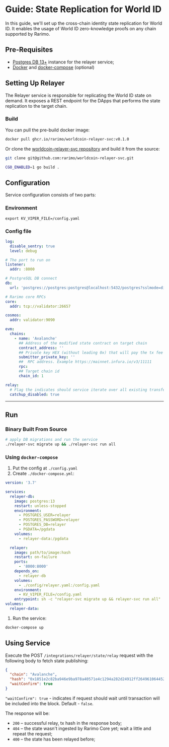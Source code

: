 # Guide: State Replication for World ID

In this guide, we'll set up the cross-chain identity state replication for World ID. It enables the usage of World ID zero-knowledge proofs on any chain supported by Rarimo.

## Pre-Requisites

- [Postgres DB 13+](https://www.postgresql.org/download/) instance for the relayer service;
- [Docker](https://docs.docker.com/engine/install/) and [docker-compose](https://docs.docker.com/compose/install/) (optional)

## Setting Up Relayer

The Relayer service is responsible for replicating the World ID state on demand. It exposes a REST endpoint for the DApps that performs the state replication to the target chain.

### Build

You can pull the pre-build docker image:

```sh
docker pull ghcr.io/rarimo/worldcoin-relayer-svc:v0.1.0
```

Or clone the [worldcoin-relayer-svc repository](https://github.com/rarimo/worldcoin-relayer-svc) and build it from the source:

```sh
git clone git@github.com:rarimo/worldcoin-relayer-svc.git

CGO_ENABLED=1 go build .
```

## Configuration

Service configuration consists of two parts:

### Environment

```shell
export KV_VIPER_FILE=/config.yaml
```

### Config file

<!-- TODO: add a real contract_address in the config (evm -> chains section) -->

```yaml
log:
  disable_sentry: true
  level: debug

# The port to run on
listener:
  addr: :8000

# PostgreSQL DB connect
db:
  url: 'postgres://postgres:postgres@localhost:5432/postgres?sslmode=disable'

# Rarimo core RPCs
core:
  addr: tcp://validator:26657

cosmos:
  addr: validator:9090

evm:
  chains:
    - name: 'Avalanche'
      ## Address of the modified state contract on target chain
      contract_address: ''
      ## Private key HEX (without leading 0x) that will pay the tx fee
      submitter_private_key: ''
      ##  RPC address. Example https://mainnet.infura.io/v3/11111
      rpc:
      ## Target chain id
      chain_id: 1

relay:
  # Flag the indicates should service iterate over all existing transfer operation and fill the database
  catchup_disabled: true
```

---

## Run

### Binary Built From Source

```sh
# apply DB migrations and run the service
./relayer-svc migrate up && ./relayer-svc run all
```

### Using `docker-compose`

1. Put the config at `./config.yaml`
1. Create `./docker-compose.yml`:

```yaml
version: '3.7'

services:
  relayer-db:
    image: postgres:13
    restart: unless-stopped
    environment:
      - POSTGRES_USER=relayer
      - POSTGRES_PASSWORD=relayer
      - POSTGRES_DB=relayer
      - PGDATA=/pgdata
    volumes:
      - relayer-data:/pgdata

  relayer:
    image: path/to/image:hash
    restart: on-failure
    ports:
      - '8000:8000'
    depends_on:
      - relayer-db
    volumes:
      - ./config/relayer.yaml:/config.yaml
    environment:
      - KV_VIPER_FILE=/config.yaml
    entrypoint: sh -c "relayer-svc migrate up && relayer-svc run all"
volumes:
  relayer-data:
```

1. Run the service:

```sh
docker-compose up
```

## Using Service

Execute the POST `/integrations/relayer/state/relay` request with the following body to fetch state publishing:

```json
{
  "chain": "Avalanche",
  "hash": "0x1851e2c82ba946e9ba978a40571e4c1294a282d24912ff26496106445299f099",
  "waitConfirm": true
}
```

`"waitConfirm": true` - indicates if request should wait until transaction will be included into the block. Default - `false`.

The response will be:

- `200` – successful relay, tx hash in the response body;
- `404` – the state wasn't ingested by Rarimo Core yet; wait a little and repeat the request;
- `400` – the state has been relayed before; <!-- TODO: fix me -->
